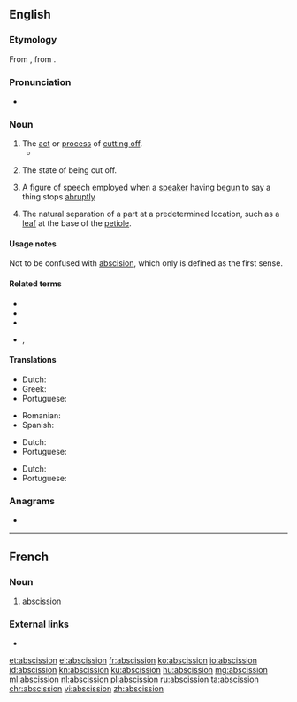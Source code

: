 ==English==
{{wikipedia}}

===Etymology===
From {{der|en|la|abscissiō}}, from {{m|la|abscindō||I cut, I tear}}.

===Pronunciation===
* {{a|US}} {{IPA|/æbˈsɪ.ʃn̩/|/æbˈsɪ.ʒn̩/|lang=en}}

===Noun===
{{examples-right|sense=rhetoric|examples=He is a man of so much honor and [[candor]], and of such [[generosity]] -- but I need say no more.}}
{{en-noun}}

# The [[act]] or [[process]] of [[cut off|cutting off]].
#* {{quote-book|year=1859|author=[[w:Jeremy Taylor|Jeremy Taylor]]|title=The sermons of the Right Rev. Jeremy Taylor: Complete in one volume|page=286|passage=Not to be cured without the '''abscission''' of a member.}}
# {{lb|en|obsolete}} The state of being cut off. {{defdate|Attested only in the mid 17<sup>th</sup> century.}}
# {{lb|en|rhetoric}} A figure of speech employed when a [[speaker]] having [[begun]] to say a thing stops [[abruptly]]
# {{lb|en|botany}} The natural separation of a part at a predetermined location, such as a [[leaf]] at the base of the [[petiole]]. {{defdate|First attested in the late 19<sup>th</sup> century.}}

====Usage notes====
Not to be confused with [[abscision]], which only is defined as the first sense.

====Related terms====
* {{l|en|abscise}}
* {{l|en|abscisic}}
* {{l|en|abscisic acid}}
* {{l|en|abscisin}}, {{l|en|abscissin}}

====Translations====
{{trans-top|act of cutting off}}
* Dutch: {{t+|nl|afsnijden|n}}
* Greek: {{t+|el|εκτομή|f|sc=Grek}}
* Portuguese: {{t|pt|abscisão|f}}
{{trans-mid}}
* Romanian: {{t+|ro|absciziune|f}}
* Spanish: {{t+|es|abscisión|f}}
{{trans-bottom}}

{{trans-top|abrupt stop of speech}}
* Dutch: {{t+|nl|afbreken|n}}
* Portuguese: {{t|pt|abscisão|f}}
{{trans-mid}}
{{trans-bottom}}

{{trans-top|natural separation of a part of a plant}}
* Dutch: {{t|nl|abscissie|f}}
* Portuguese: {{t|pt|abscisão|f}}
{{trans-mid}}
{{trans-bottom}}

===Anagrams===
* {{l|en|abscisions}}

----

==French==

===Noun===
{{fr-noun|f}}

# {{lb|fr|botany}} [[#English|abscission]]

===External links===
* {{R:TLFi}}

[[et:abscission]]
[[el:abscission]]
[[fr:abscission]]
[[ko:abscission]]
[[io:abscission]]
[[id:abscission]]
[[kn:abscission]]
[[ku:abscission]]
[[hu:abscission]]
[[mg:abscission]]
[[ml:abscission]]
[[nl:abscission]]
[[pl:abscission]]
[[ru:abscission]]
[[ta:abscission]]
[[chr:abscission]]
[[vi:abscission]]
[[zh:abscission]]